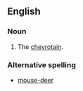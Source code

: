 ==English==

===Noun===
{{en-noun|mouse deer}}

# The [[chevrotain]].

===Alternative spelling===
*[[mouse-deer]]